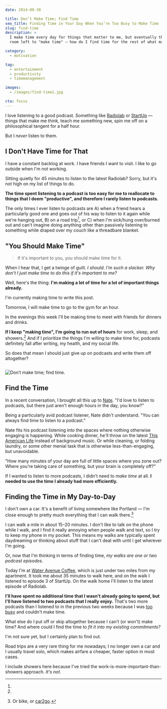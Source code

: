 ```yaml
---
date: 2014-09-30

title: Don’t Make Time; Find Time
seo_title: Finding Time in Your Day When You’re Too Busy to Make Time
slug: find-time
description: >
  I make time every day for things that matter to me, but eventually there’s no
  room left to "make time" — how do I find time for the rest of what matters?

category:
  - motivation

tag:
  - entertainment
  - productivity
  - timemanagement

images:
  - /images/find-time1.jpg

cta: focus
---
```



I love listening to a good podcast. Something like [Radiolab][1] or [StartUp][2]
— things that make me think, teach me something new, spin me off on a
philosophical tangent for a half hour.

But I _never_ listen to them.

## I Don't Have Time for That

I have a constant backlog at work. I have friends I want to visit. I like to go
outside when I'm not working.

Sitting quietly for 45 minutes to listen to the latest Radiolab? Sorry, but it's
not high on my list of things to do.

**The time spent listening to a podcast is too easy for me to reallocate to
things that I deem "productive", and therefore I rarely listen to podcasts.**

The only times I ever listen to podcasts are A) when a friend hears a
particularly good one and goes out of his way to listen to it again while we're
hanging out, B) on a road trip[^road-trip], or C) when I'm sick/hung over/burned
out and can't imagine doing anything other than passively listening to something
while draped over my couch like a threadbare blanket.

## "You Should Make Time"

> If it's important to you, you should make time for it.

When I hear that, I get a twinge of guilt. _I should. I'm such a slacker. Why
don't I just make time to do this if it's important to me?_

Well, here's the thing: **I'm making a lot of time for a lot of important things
already.**

I'm currently making time to write this post.

Tomorrow, I will make time to go to the gym for an hour.

In the evenings this week I'll be making time to meet with friends for dinners
and drinks.

**If I keep "making time", I'm going to run out of hours** for work, sleep, and
showers.[^showers] And if I prioritize the things I'm willing to make time for,
podcasts definitely fall after writing, my health, and my social life.

So does that mean I should just give up on podcasts and write them off
altogether?

<Image>

![Don’t make time; find time.](images/find-time1.jpg)

</Image>

## Find the Time

In a recent conversation, I brought all this up to [Nate][3]. "I'd love to
listen to podcasts, but there just aren't enough hours in the day, you know?"

Being a particularly avid podcast listener, Nate didn't understand. "You can
always find time to listen to a podcast."

Nate fits his podcast listening into the spaces where nothing otherwise engaging
is happening. While cooking dinner, he'll throw on the latest [This American
Life][4] instead of background music. Or while cleaning, or folding laundry, or
some other menial task that is otherwise less-than-engaging, but unavoidable.

"How many minutes of your day are full of little spaces where you zone out?
Where you're taking care of something, but your brain is completely off?"

If I wanted to listen to more podcasts, I didn't need to _make time_ at all. **I
needed to use the time I already had more efficiently.**

## Finding the Time in My Day-to-Day

I don't own a car. It's a benefit of living somewhere like Portland — I'm close
enough to pretty much everything that I can walk there.[^options]

I can walk a mile in about 15–20 minutes. I don't like to talk on the phone
while I walk, and I find it really annoying when people walk and text, so I try
to keep my phone in my pocket. This means my walks are typically spent
daydreaming or thinking about stuff that I can't deal with until I get wherever
I'm going.

Or, now that I'm thinking in terms of finding time, _my walks are one or two
podcast episodes._

Today I'm at [Water Avenue Coffee][5], which is just under two miles from my
apartment. It took me about 35 minutes to walk here, and on the walk I listened
to episode 3 of StartUp. On the walk home I'll listen to the latest episode of
Radiolab.

**I'll have spent no additional time that I wasn't already going to spend, but
I'll have listened to two podcasts that I really enjoy.** That's two more
podcasts than I listened to in the previous two weeks because I was [too
busy][6] and couldn't make time.

What else do I put off or skip altogether because I can't (or won't) make time?
And where could I find the time to _fit it into my existing commitments?_

I'm not sure yet, but I certainly plan to find out.

[^road-trip]:
  Road trips are a very rare thing for me nowadays; I no longer own a car and I
  usually travel solo, which makes airfare a cheaper, faster option in most
  cases.

[^showers]:
  I include showers here because I've tried the
  work-is-more-important-than-showers approach. _It's not._

[^options]: Or bike, or [car2go][7].

[1]: http://www.radiolab.org/
[2]: http://hearstartup.com/
[3]: /best-friends
[4]: http://www.thisamericanlife.org/
[5]: http://www.wateravenuecoffee.com/
[6]: /too-busy
[7]: https://www.car2go.com/en/portland/
